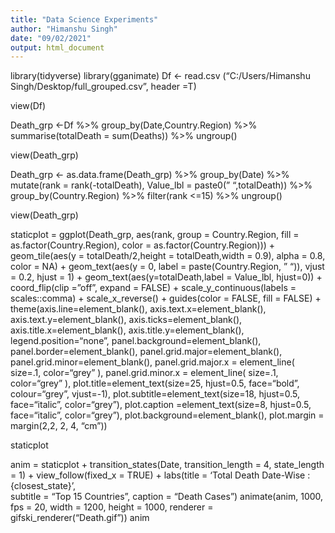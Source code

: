 ---
title: "Data Science Experiments"
author: "Himanshu Singh"
date: "09/02/2021"
output: html_document
---

library(tidyverse)
library(gganimate)
Df <- read.csv ("C:/Users/Himanshu Singh/Desktop/full_grouped.csv", header =T)

view(Df)

Death_grp <-Df %>%
  group_by(Date,Country.Region) %>%
  summarise(totalDeath = sum(Deaths)) %>%
  ungroup()

view(Death_grp)

Death_grp <- as.data.frame(Death_grp) %>%
  group_by(Date) %>%
  mutate(rank = rank(-totalDeath),
         Value_lbl = paste0(" ",totalDeath)) %>%
  group_by(Country.Region) %>% 
  filter(rank <=15) %>%
  ungroup()
  
view(Death_grp)

staticplot = ggplot(Death_grp, aes(rank, group = Country.Region, 
                    fill = as.factor(Country.Region), color = as.factor(Country.Region))) +
  geom_tile(aes(y = totalDeath/2,height = totalDeath,width = 0.9), alpha = 0.8, color = NA) +
  geom_text(aes(y = 0, label = paste(Country.Region, " ")), vjust = 0.2, hjust = 1) +
  geom_text(aes(y=totalDeath,label = Value_lbl, hjust=0)) +
  coord_flip(clip = "off", expand = FALSE) +
  scale_y_continuous(labels = scales::comma) +
  scale_x_reverse() +
  guides(color = FALSE, fill = FALSE) +
  theme(axis.line=element_blank(),
        axis.text.x=element_blank(),
        axis.text.y=element_blank(),
        axis.ticks=element_blank(),
        axis.title.x=element_blank(),
        axis.title.y=element_blank(),
        legend.position="none",
        panel.background=element_blank(),
        panel.border=element_blank(),
        panel.grid.major=element_blank(),
        panel.grid.minor=element_blank(),
        panel.grid.major.x = element_line( size=.1, color="grey" ),
        panel.grid.minor.x = element_line( size=.1, color="grey" ),
        plot.title=element_text(size=25, hjust=0.5, face="bold", colour="grey", vjust=-1),
        plot.subtitle=element_text(size=18, hjust=0.5, face="italic", color="grey"),
        plot.caption =element_text(size=8, hjust=0.5, face="italic", color="grey"),
        plot.background=element_blank(),
        plot.margin = margin(2,2, 2, 4, "cm"))

staticplot

anim = staticplot + transition_states(Date, transition_length = 4, state_length = 1) +
  view_follow(fixed_x = TRUE)  +
  labs(title = 'Total Death Date-Wise : {closest_state}',  
       subtitle  =  "Top 15 Countries",
       caption  = "Death Cases")
animate(anim, 1000, fps = 20,  width = 1200, height = 1000, 
        renderer = gifski_renderer("Death.gif"))
anim